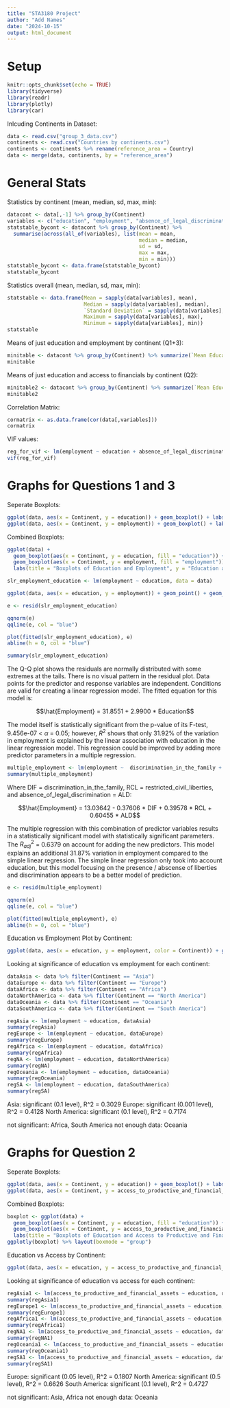 ```yaml
---
title: "STA3180 Project"
author: "Add Names"
date: "2024-10-15"
output: html_document
---
```

# Setup
```r
knitr::opts_chunk$set(echo = TRUE)
library(tidyverse)
library(readr)
library(plotly)
library(car)
```

Inlcuding Continents in Dataset:
```r
data <- read.csv("group_3_data.csv")
continents <- read.csv("Countries by continents.csv")
continents <- continents %>% rename(reference_area = Country)
data <- merge(data, continents, by = "reference_area")
```

# General Stats
Statistics by continent (mean, median, sd, max, min):
```r
datacont <- data[,-1] %>% group_by(Continent)
variables <- c("education", "employment", "absence_of_legal_discrimination", "access_to_productive_and_financial_assets", "reproductive_discrim", "restricted_civil_liberties", "discrimination_in_the_family")
statstable_bycont <- datacont %>% group_by(Continent) %>% 
  summarise(across(all_of(variables), list(mean = mean,
                                           median = median,
                                           sd = sd,
                                           max = max,
                                           min = min)))
statstable_bycont <- data.frame(statstable_bycont)
statstable_bycont
```

Statistics overall (mean, median, sd, max, min):
```r
statstable <- data.frame(Mean = sapply(data[variables], mean),
                         Median = sapply(data[variables], median),
                         `Standard Deviation` = sapply(data[variables], sd),
                         Maximum = sapply(data[variables], max),
                         Minimum = sapply(data[variables], min))
statstable
```

Means of just education and employment by continent (Q1+3):
```r
minitable <- datacont %>% group_by(Continent) %>% summarize(`Mean Education` = mean(education),`Mean Employment` = mean(employment))
minitable
```

Means of just education and access to financials by continent (Q2):
```r
minitable2 <- datacont %>% group_by(Continent) %>% summarize(`Mean Education` = mean(education),`Mean Access` = mean(access_to_productive_and_financial_assets))
minitable2
```

Correlation Matrix:
```r
cormatrix <- as.data.frame(cor(data[,variables]))
cormatrix
```

VIF values:
```r
reg_for_vif <- lm(employment ~ education + absence_of_legal_discrimination + access_to_productive_and_financial_assets + reproductive_discrim + restricted_civil_liberties + discrimination_in_the_family, data)
vif(reg_for_vif)
```

# Graphs for Questions 1 and 3
Seperate Boxplots:
```r
ggplot(data, aes(x = Continent, y = education)) + geom_boxplot() + labs(title = "Women's Education by Continent", y = "Education")
ggplot(data, aes(x = Continent, y = employment)) + geom_boxplot() + labs(title = "Women's Employment by Continent", y = "Employment")
```

Combined Boxplots:
```r
ggplot(data) +
  geom_boxplot(aes(x = Continent, y = education, fill = "education")) +
  geom_boxplot(aes(x = Continent, y = employment, fill = "employment")) +
  labs(title = "Boxplots of Education and Employment", y = "Education and Employment", x = "Continent")
```

```r
slr_employment_education <- lm(employment ~ education, data = data)

ggplot(data, aes(x = education, y = employment)) + geom_point() + geom_smooth(method = "lm", se = FALSE) + labs(title = "Education vs Employment")

e <- resid(slr_employment_education)

qqnorm(e)
qqline(e, col = "blue")

plot(fitted(slr_employment_education), e)
abline(h = 0, col = "blue")

summary(slr_employment_education)
```

The Q-Q plot shows the residuals are normally distributed with some extremes at the tails. There is no visual pattern in the residual plot. Data points for the predictor and response variables are independent. Conditions are valid for creating a linear regression model. The fitted equation for this model is:

$$\hat{Employment} = 31.8551 + 2.9900 * Education$$

The model itself is statistically significant from the p-value of its F-test, 9.456e-07 < $\alpha$ = 0.05; however, $R^2$ shows that only 31.92% of the variation in employment is explained by the linear association with education in the linear regression model. This regression could be improved by adding more predictor parameters in a multiple regression.

```r
multiple_employment <- lm(employment ~  discrimination_in_the_family + restricted_civil_liberties + absence_of_legal_discrimination, data = data)
summary(multiple_employment)
```

Where DIF = discrimination_in_the_family, RCL = restricted_civil_liberties, and absence_of_legal_discrimination = ALD:

$$\hat{Employment} = 13.03642 - 0.37606 * DIF + 0.39578 * RCL + 0.60455 * ALD$$

The multiple regression with this combination of predictor variables results in a statistically significant model with statistically significant parameters. The $R^2_{adj}$ = 0.6379 on account for adding the new predictors. This model explains an additional 31.87% variation in employment compared to the simple linear regression. The simple linear regression only took into account education, but this model focusing on the presence / abscense of liberties and discrimination appears to be a better model of prediction.

```r
e <- resid(multiple_employment)

qqnorm(e)
qqline(e, col = "blue")

plot(fitted(multiple_employment), e)
abline(h = 0, col = "blue")
```

Education vs Employment Plot by Continent:
```r
ggplot(data, aes(x = education, y = employment, color = Continent)) + geom_point() + geom_smooth(method = "lm", se = FALSE) + labs(title = "Education vs Employment by Country")
```
Looking at significance of education vs employment for each continent:
```r
dataAsia <- data %>% filter(Continent == "Asia")
dataEurope <- data %>% filter(Continent == "Europe")
dataAfrica <- data %>% filter(Continent == "Africa")
dataNorthAmerica <- data %>% filter(Continent == "North America")
dataOceania <- data %>% filter(Continent == "Oceania")
dataSouthAmerica <- data %>% filter(Continent == "South America")
```
```r
regAsia <- lm(employment ~ education, dataAsia)
summary(regAsia)
regEurope <- lm(employment ~ education, dataEurope)
summary(regEurope)
regAfrica <- lm(employment ~ education, dataAfrica)
summary(regAfrica)
regNA <- lm(employment ~ education, dataNorthAmerica)
summary(regNA)
regOceania <- lm(employment ~ education, dataOceania)
summary(regOceania)
regSA <- lm(employment ~ education, dataSouthAmerica)
summary(regSA)
```

Asia: significant (0.1 level), R^2 = 0.3029
Europe: significant (0.001 level), R^2 = 0.4128
North America: significant (0.1 level), R^2 = 0.7174

not significant: Africa, South America
not enough data: Oceania

# Graphs for Question 2
Seperate Boxplots:
```r
ggplot(data, aes(x = Continent, y = education)) + geom_boxplot() + labs(title = "Women's Education by Continent", y = "Education")
ggplot(data, aes(x = Continent, y = access_to_productive_and_financial_assets)) + geom_boxplot() + labs(title = "Women's Access to Productive and Financial Assets by Continent", y = "Access to Productive and Financial Assets")
```

Combined Boxplots:
```r
boxplot <- ggplot(data) +
  geom_boxplot(aes(x = Continent, y = education, fill = "education")) +
  geom_boxplot(aes(x = Continent, y = access_to_productive_and_financial_assets, fill = "Access to Productive and Financial Assets")) +
  labs(title = "Boxplots of Education and Access to Productive and Financial Assets", y = "Education and Access to Productive and Financial Assets", x = "Continent")
ggplotly(boxplot) %>% layout(boxmode = "group")
```

Education vs Access by Continent:
```r
ggplot(data, aes(x = education, y = access_to_productive_and_financial_assets, color = Continent)) + geom_point() + geom_smooth(method = "lm", se = FALSE) + labs(title = "Education vs Access to Productive and Financial Assets")
```
Looking at significance of education vs access for each continent:
```r
regAsia1 <- lm(access_to_productive_and_financial_assets ~ education, dataAsia)
summary(regAsia1)
regEurope1 <- lm(access_to_productive_and_financial_assets ~ education, dataEurope)
summary(regEurope1)
regAfrica1 <- lm(access_to_productive_and_financial_assets ~ education, dataAfrica)
summary(regAfrica1)
regNA1 <- lm(access_to_productive_and_financial_assets ~ education, dataNorthAmerica)
summary(regNA1)
regOceania1 <- lm(access_to_productive_and_financial_assets ~ education, dataOceania)
summary(regOceania1)
regSA1 <- lm(access_to_productive_and_financial_assets ~ education, dataSouthAmerica)
summary(regSA1)
```
Europe: significant (0.05 level), R^2 = 0.1807
North America: significant (0.5 level), R^2 = 0.6626
South America: significant (0.1 level), R^2 = 0.4727

not significant: Asia, Africa
not enough data: Oceania

